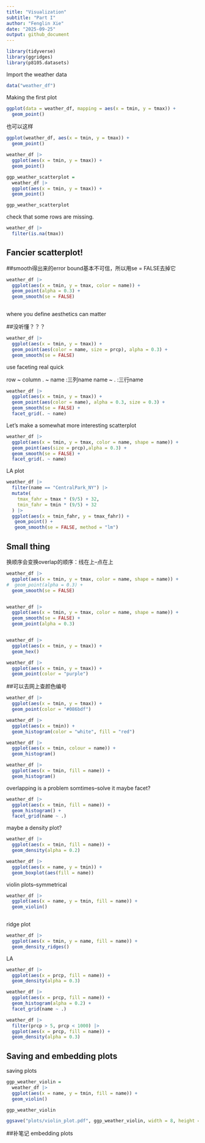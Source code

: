 ```yaml
---
title: "Visualization"
subtitle: "Part I"
author: "Fenglin Xie"
date: "2025-09-25"
output: github_document
---
```


```r
library(tidyverse)
library(ggridges)
library(p8105.datasets)
```

Import the weather data
```r
data("weather_df")
```

Making the first plot

```r
ggplot(data = weather_df, mapping = aes(x = tmin, y = tmax)) +
  geom_point()
```

也可以这样

```r
ggplot(weather_df, aes(x = tmin, y = tmax)) +
  geom_point()
```


```r
weather_df |> 
  ggplot(aes(x = tmin, y = tmax)) +
  geom_point()
```


```r
ggp_weather_scatterplot = 
  weather_df |> 
  ggplot(aes(x = tmin, y = tmax)) +
  geom_point()

ggp_weather_scatterplot
```

check that some rows are missing.

```r
weather_df |> 
  filter(is.na(tmax))
```


## Fancier scatterplot!

##smooth得出来的error bound基本不可信，所以用se = FALSE去掉它
```r
weather_df |> 
  ggplot(aes(x = tmin, y = tmax, color = name)) +
  geom_point(alpha = 0.3) +
  geom_smooth(se = FALSE)
    
```


where you define aesthetics can matter 

##没听懂？？？

```r
weather_df |> 
  ggplot(aes(x = tmin, y = tmax)) +
  geom_point(aes(color = name, size = prcp), alpha = 0.3) +
  geom_smooth(se = FALSE)
```


use faceting real quick

row ~ column
. ~ name :三列name
name ~ . :三行name

```r
weather_df |> 
  ggplot(aes(x = tmin, y = tmax)) +
  geom_point(aes(color = name), alpha = 0.3, size = 0.3) +
  geom_smooth(se = FALSE) +
  facet_grid(. ~ name)
```


Let's make a somewhat more interesting scatterplot

```r
weather_df |> 
  ggplot(aes(x = tmin, y = tmax, color = name, shape = name)) +
  geom_point(aes(size = prcp),alpha = 0.3) +
  geom_smooth(se = FALSE) +
  facet_grid(. ~ name)
```


LA plot

```r
weather_df |> 
  filter(name == "CentralPark_NY") |> 
  mutate(
    tmax_fahr = tmax * (9/5) + 32,
    tmin_fahr = tmin * (9/5) + 32
  ) |> 
  ggplot(aes(x = tmin_fahr, y = tmax_fahr)) +
   geom_point() +
   geom_smooth(se = FALSE, method = "lm")
```


## Small thing

换顺序会变换overlap的顺序：线在上--点在上
```r
weather_df |> 
  ggplot(aes(x = tmin, y = tmax, color = name, shape = name)) +
#  geom_point(alpha = 0.3) +
  geom_smooth(se = FALSE)


weather_df |> 
  ggplot(aes(x = tmin, y = tmax, color = name, shape = name)) +
  geom_smooth(se = FALSE) +
  geom_point(alpha = 0.3)
```
```
```

```r
weather_df |> 
  ggplot(aes(x = tmin, y = tmax)) +
  geom_hex()
```


```r
weather_df |> 
  ggplot(aes(x = tmin, y = tmax)) +
  geom_point(color = "purple")
```

##可以去网上查颜色编号
```r
weather_df |> 
  ggplot(aes(x = tmin, y = tmax)) +
  geom_point(color = "#086bdf")
```


```r
weather_df |> 
  ggplot(aes(x = tmin)) +
  geom_histogram(color = "white", fill = "red")
```


```r
weather_df |> 
  ggplot(aes(x = tmin, colour = name)) +
  geom_histogram()

weather_df |> 
  ggplot(aes(x = tmin, fill = name)) +
  geom_histogram()
```
overlapping is a problem somtimes--solve it
maybe facet?

```r
weather_df |> 
  ggplot(aes(x = tmin, fill = name)) +
  geom_histogram() +
  facet_grid(name ~ .)
```

maybe a density plot?

```r
weather_df |> 
  ggplot(aes(x = tmin, fill = name)) +
  geom_density(alpha = 0.2)
```

```r
weather_df |> 
  ggplot(aes(x = name, y = tmin)) +
  geom_boxplot(aes(fill = name))
```


violin plots--symmetrical

```r
weather_df |> 
  ggplot(aes(x = name, y = tmin, fill = name)) +
  geom_violin()
  
```


ridge plot

```r
weather_df |> 
  ggplot(aes(x = tmin, y = name, fill = name)) +
  geom_density_ridges()
```



LA
```r
weather_df |> 
  ggplot(aes(x = prcp, fill = name)) +
  geom_density(alpha = 0.3)

weather_df |> 
  ggplot(aes(x = prcp, fill = name)) +
  geom_histogram(alpha = 0.2) +
  facet_grid(name ~ .)

weather_df |> 
  filter(prcp > 5, prcp < 1000) |> 
  ggplot(aes(x = prcp, fill = name)) +
  geom_density(alpha = 0.3)
```

## Saving and embedding plots

saving plots
```r
ggp_weather_violin =
  weather_df |> 
  ggplot(aes(x = name, y = tmin, fill = name)) +
  geom_violin()

ggp_weather_violin

ggsave("plots/violin_plot.pdf", ggp_weather_violin, width = 8, height = 6)


```

##补笔记
embedding plots
```r

```


